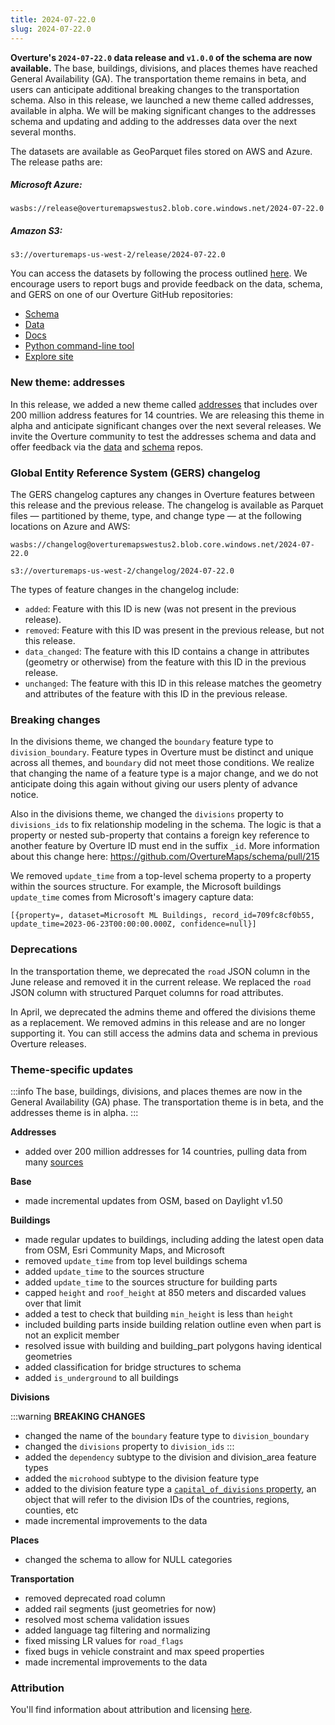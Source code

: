 ```yaml
---
title: 2024-07-22.0
slug: 2024-07-22.0
---
```



**Overture's `2024-07-22.0` data release and `v1.0.0` of the schema are now available.** The base, buildings, divisions, and places themes have reached General Availability (GA). The transportation theme remains in beta, and users can anticipate additional breaking changes to the transportation schema. Also in this release, we launched a new theme called addresses, available in alpha. We will be making significant changes to the addresses schema and updating and adding to the addresses data over the next several months.

The datasets are available as GeoParquet files stored on AWS and Azure. The release paths are:

##### Microsoft Azure:
```
wasbs://release@overturemapswestus2.blob.core.windows.net/2024-07-22.0
```

##### Amazon S3:
```
s3://overturemaps-us-west-2/release/2024-07-22.0
```

You can access the datasets by following the process outlined [here](https://docs.overturemaps.org/getting-data/). We encourage users to report bugs and provide feedback on the data, schema, and GERS on one of our Overture GitHub repositories:

- [Schema](https://github.com/OvertureMaps/schema)
- [Data](https://github.com/OvertureMaps/data)
- [Docs](https://github.com/OvertureMaps/docs)
- [Python command-line tool](https://github.com/OvertureMaps/overturemaps-py)
- [Explore site](https://github.com/OvertureMaps/io-site)

### New theme: addresses

In this release, we added a new theme called [addresses](/schema/reference/addresses/address) that includes over 200 million address features for 14 countries. We are releasing this theme in alpha and anticipate significant changes over the next several releases. We invite the Overture community to test the addresses schema and data and offer feedback via the [data](https://github.com/OvertureMaps/data/issues) and [schema](https://github.com/OvertureMaps/schema/issues) repos.

### Global Entity Reference System (GERS) changelog

The GERS changelog captures any changes in Overture features between this release and the previous release. The changelog is available as Parquet files &mdash; partitioned by theme, type, and change type &mdash; at the following locations on Azure and AWS:

```
wasbs://changelog@overturemapswestus2.blob.core.windows.net/2024-07-22.0
```
```
s3://overturemaps-us-west-2/changelog/2024-07-22.0
```

The types of feature changes in the changelog include:

- `added`: Feature with this ID is new (was not present in the previous release).
- `removed`: Feature with this ID was present in the previous release, but not this release.
- `data_changed`: The feature with this ID contains a change in attributes (geometry or otherwise) from the feature with this ID in the previous release.
- `unchanged`: The feature with this ID in this release matches the geometry and attributes of the feature with this ID in the previous release.



### Breaking changes

In the divisions theme, we changed the `boundary` feature type to `division_boundary`. Feature types in Overture must be distinct and unique across all themes, and `boundary` did not meet those conditions. We realize that changing the name of a feature type is a major change, and we do not anticipate doing this again without giving our users plenty of advance notice. 

Also in the divisions theme, we changed the `divisions` property to `divisions_ids` to fix relationship modeling in the schema. The logic is that a property or nested sub-property that contains a foreign key reference to another feature by Overture ID must end in the suffix `_id`. More information about this change here: https://github.com/OvertureMaps/schema/pull/215

We removed `update_time` from a top-level schema property to a property within the sources structure. For example, the Microsoft buildings `update_time` comes from Microsoft's imagery capture data:
```
[{property=, dataset=Microsoft ML Buildings, record_id=709fc8cf0b55, update_time=2023-06-23T00:00:00.000Z, confidence=null}]
```


### Deprecations

In the transportation theme, we deprecated the `road` JSON column in the June release and removed it in the current release. We replaced the `road` JSON column with structured Parquet columns for road attributes.

In April, we deprecated the admins theme and offered the divisions theme as a replacement. We removed admins in this release and are no longer supporting it. You can still access the admins data and schema in previous Overture releases.


### Theme-specific updates

:::info
The base, buildings, divisions, and places themes are now in the General Availability (GA) phase. The transportation theme is in beta, and the addresses theme is in alpha.
:::

**Addresses**
- added over 200 million addresses for 14 countries, pulling data from many [sources](https://docs.overturemaps.org/attribution/)


**Base**

- made incremental updates from OSM, based on Daylight v1.50

**Buildings**

- made regular updates to buildings, including adding the latest open data from OSM, Esri Community Maps, and Microsoft
- removed `update_time` from top level buildings schema
- added `update_time` to the sources structure
- added `update_time` to the sources structure for building parts
- capped `height` and `roof_height` at 850 meters and discarded values over that limit
- added a test to check that building `min_height` is less than `height`
- included building parts inside building relation outline even when part is not an explicit member
- resolved issue with building and building_part polygons having identical geometries
- added classification for bridge structures to schema
- added `is_underground` to all buildings

**Divisions**

:::warning
**BREAKING CHANGES** 
- changed the name of the `boundary` feature type to `division_boundary` 
- changed the `divisions` property to `division_ids`
:::
- added the `dependency` subtype to the division and division_area feature types
- added the `microhood` subtype to the division feature type
- added to the division feature type a [`capital_of_divisions` property](https://github.com/OvertureMaps/schema/pull/225), an object that will refer to the division IDs of the countries, regions, counties, etc
- made incremental improvements to the data

**Places**

- changed the schema to allow for NULL categories

**Transportation**

- removed deprecated road column
- added rail segments (just geometries for now)
- resolved most schema validation issues
- added language tag filtering and normalizing
- fixed missing LR values for `road_flags`
- fixed bugs in vehicle constraint and max speed properties
- made incremental improvements to the data


### Attribution

You'll find information about attribution and licensing [here](https://docs.overturemaps.org/attribution/).
